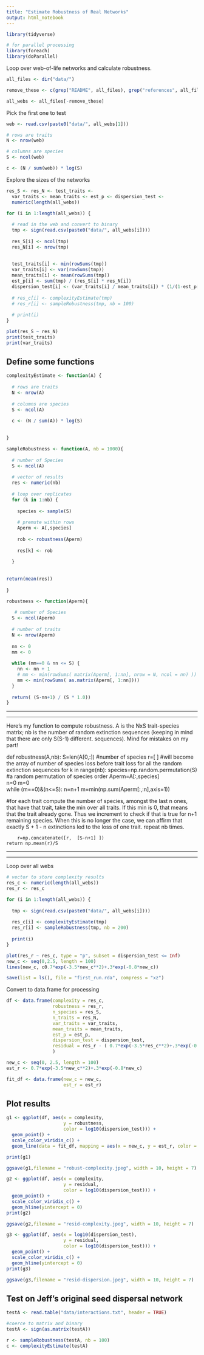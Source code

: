 ```yaml
---
title: "Estimate Robustness of Real Networks"
output: html_notebook
---
```



```r
library(tidyverse)

# for parallel processing
library(foreach)
library(doParallel)
```


Loop over web-of-life networks and calculate robustness.


```r

all_files <- dir("data/")

remove_these <- c(grep("README", all_files), grep("references", all_files))

all_webs <- all_files[-remove_these]
```


Pick the first one to test

```r

web <- read.csv(paste0("data/", all_webs[1]))

# rows are traits
N <- nrow(web)

# columns are species
S <- ncol(web)

c <- (N / sum(web)) * log(S)

```

Explore the sizes of the networks

```r
res_S <- res_N <- test_traits <- 
  var_traits <- mean_traits <- est_p <- dispersion_test <- 
  numeric(length(all_webs))

for (i in 1:length(all_webs)) {
  
  # read in the web and convert to binary
  tmp <- sign(read.csv(paste0("data/", all_webs[i])))
  
  res_S[i] <- ncol(tmp)
  res_N[i] <- nrow(tmp)
  
  
  test_traits[i] <- min(rowSums(tmp))
  var_traits[i] <- var(rowSums(tmp))
  mean_traits[i] <- mean(rowSums(tmp))
  est_p[i] <- sum(tmp) / (res_S[i] * res_N[i])
  dispersion_test[i] <- (var_traits[i] / mean_traits[i]) * (1/(1-est_p[i]))
  
  # res_c[i] <- complexityEstimate(tmp)
  # res_r[i] <- sampleRobustness(tmp, nb = 100)
  
  # print(i)
}

plot(res_S ~ res_N)
print(test_traits)
print(var_traits)
```

## Define some functions

```r

complexityEstimate <- function(A) {
  
  # rows are traits
  N <- nrow(A)
  
  # columns are species
  S <- ncol(A)
  
  c <- (N / sum(A)) * log(S)
  
  
}

```

```r

sampleRobustness <- function(A, nb = 1000){
  
  # number of Species
  S <- ncol(A)
  
  # vector of results
  res <- numeric(nb)
  
  # loop over replicates
  for (k in 1:nb) {
    
    species <- sample(S)
    
    # premute within rows
    Aperm <- A[,species]
    
    rob <- robustness(Aperm)
    
    res[k] <- rob
    
  }
  
  
return(mean(res))  
  
}

```

```r

robustness <- function(Aperm){
  
   # number of Species
  S <- ncol(Aperm)
  
  # number of traits
  N <- nrow(Aperm)
  
  nn <- 0
  mm <- 0
  
  while (mm==0 & nn <= S) {
    nn <- nn + 1
    # mm <- min(rowSums( matrix(Aperm[, 1:nn], nrow = N, ncol = nn) ))
    mm <- min(rowSums( as.matrix(Aperm[, 1:nn])))
  }
  
  return( (S-nn+1) / (S * 1.0))
}

```


<hr>
<hr>
Here's my function to compute robustness. A is the NxS trait-species matrix; nb is the number of random extinction sequences (keeping in mind that there are only  S(S-1) different.  sequences). Mind for mistakes on my part!

def robustness(A,nb):
    S=len(A[0,:])              #number of species
    r=[ ]                            #will become the array of number of species loss before trait loss for all the random extinction sequences
    for k in range(nb):
        species=np.random.permutation(S) #a random permutation of species order
        Aperm=A[:,species]                           
        n=0
        m=0        
        while (m==0)&(n<=S):
            n=n+1
            m=min(np.sum(Aperm[:,:n],axis=1)) 

#for  each trait compute the number of species, amongst the last n ones,  that have that trait, take the min over all traits. If this min is 0, that means that the trait  already gone. Thus we increment to check if that is true for n+1  remaining species. When this is no longer the case, we can affirm that exactly  S + 1  - n extinctions led to the loss of one trait.  repeat nb times. 

        r=np.concatenate([r,  [S-n+1] ])
    return np.mean(r)/S
    
<hr>    
<hr>

Loop over all webs

```r

# vector to store complexity results
res_c <- numeric(length(all_webs))
res_r <- res_c

for (i in 1:length(all_webs)) {
  
  tmp <- sign(read.csv(paste0("data/", all_webs[i])))
  
  res_c[i] <- complexityEstimate(tmp)
  res_r[i] <- sampleRobustness(tmp, nb = 200)
  
  print(i)
}

plot(res_r ~ res_c, type = "p", subset = dispersion_test <= Inf)
new_c <- seq(0,2.5, length = 100)
lines(new_c, c0.7*exp(-3.5*new_c**2)+.3*exp(-0.8*new_c))

save(list = ls(), file = "first_run.rda", compress = "xz")

```

Convert to data.frame for processing

```r

df <- data.frame(complexity = res_c,
                 robustness = res_r,
                 n_species = res_S,
                 n_traits = res_N, 
                 var_traits = var_traits,
                 mean_traits = mean_traits,
                 est_p = est_p,
                 dispersion_test = dispersion_test,
                 residual = res_r - ( 0.7*exp(-3.5*res_c**2)+.3*exp(-0.8*res_c))
                 )

new_c <- seq(0, 2.5, length = 100)
est_r <- 0.7*exp(-3.5*new_c**2)+.3*exp(-0.8*new_c)

fit_df <- data.frame(new_c = new_c, 
                     est_r = est_r)


```

## Plot results

```r

g1 <- ggplot(df, aes(x = complexity,
                     y = robustness,
                     color = log10(dispersion_test))) + 
  geom_point() + 
  scale_color_viridis_c() + 
  geom_line(data = fit_df, mapping = aes(x = new_c, y = est_r, color = NULL))

print(g1)

ggsave(g1,filename = "robust-complexity.jpeg", width = 10, height = 7)

```

```r

g2 <- ggplot(df, aes(x = complexity,
                     y = residual,
                     color = log10(dispersion_test))) + 
  geom_point() + 
  scale_color_viridis_c() + 
  geom_hline(yintercept = 0)
print(g2)

ggsave(g2,filename = "resid-complexity.jpeg", width = 10, height = 7)

```

```r

g3 <- ggplot(df, aes(x = log10(dispersion_test),
                     y = residual,
                     color = log10(dispersion_test))) + 
  geom_point() + 
  scale_color_viridis_c() + 
  geom_hline(yintercept = 0)
print(g3)

ggsave(g3,filename = "resid-dispersion.jpeg", width = 10, height = 7)

```






## Test on Jeff's original seed dispersal network

```r

testA <- read.table("data/interactions.txt", header = TRUE)

#coerce to matrix and binary
testA <- sign(as.matrix(testA))

r <- sampleRobustness(testA, nb = 100)
c <- complexityEstimate(testA)

```










